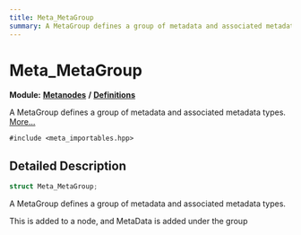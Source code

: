 ```yaml
---
title: Meta_MetaGroup
summary: A MetaGroup defines a group of metadata and associated metadata types. 
---
```


# Meta_MetaGroup

**Module:** **[Metanodes](../../modules/metanodes/index.mdx)** **/** **[Definitions](../../modules/metanodes/definitions.mdx)**

A MetaGroup defines a group of metadata and associated metadata types.  [More...](#detailed-description)

`#include <meta_importables.hpp>`

## Detailed Description

```cpp
struct Meta_MetaGroup;
```

A MetaGroup defines a group of metadata and associated metadata types. 

This is added to a node, and MetaData is added under the group 
